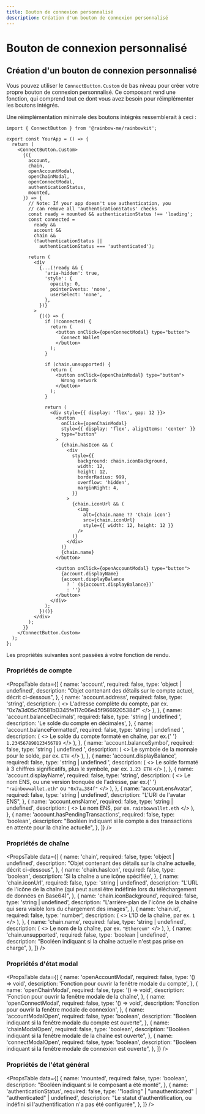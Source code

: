 ```yaml
---
title: Bouton de connexion personnalisé
description: Création d'un bouton de connexion personnalisé
---
```


# Bouton de connexion personnalisé

## Création d'un bouton de connexion personnalisé

Vous pouvez utiliser le `ConnectButton.Custom` de bas niveau pour créer votre propre bouton de connexion personnalisé. Ce composant rend une fonction, qui comprend tout ce dont vous avez besoin pour réimplémenter les boutons intégrés.

Une réimplémentation minimale des boutons intégrés ressemblerait à ceci :

```tsx
import { ConnectButton } from '@rainbow-me/rainbowkit';

export const YourApp = () => {
  return (
    <ConnectButton.Custom>
      {({
        account,
        chain,
        openAccountModal,
        openChainModal,
        openConnectModal,
        authenticationStatus,
        mounted,
      }) => {
        // Note: If your app doesn't use authentication, you
        // can remove all 'authenticationStatus' checks
        const ready = mounted && authenticationStatus !== 'loading';
        const connected =
          ready &&
          account &&
          chain &&
          (!authenticationStatus ||
            authenticationStatus === 'authenticated');

        return (
          <div
            {...(!ready && {
              'aria-hidden': true,
              'style': {
                opacity: 0,
                pointerEvents: 'none',
                userSelect: 'none',
              },
            })}
          >
            {(() => {
              if (!connected) {
                return (
                  <button onClick={openConnectModal} type="button">
                    Connect Wallet
                  </button>
                );
              }

              if (chain.unsupported) {
                return (
                  <button onClick={openChainModal} type="button">
                    Wrong network
                  </button>
                );
              }

              return (
                <div style={{ display: 'flex', gap: 12 }}>
                  <button
                    onClick={openChainModal}
                    style={{ display: 'flex', alignItems: 'center' }}
                    type="button"
                  >
                    {chain.hasIcon && (
                      <div
                        style={{
                          background: chain.iconBackground,
                          width: 12,
                          height: 12,
                          borderRadius: 999,
                          overflow: 'hidden',
                          marginRight: 4,
                        }}
                      >
                        {chain.iconUrl && (
                          <img
                            alt={chain.name ?? 'Chain icon'}
                            src={chain.iconUrl}
                            style={{ width: 12, height: 12 }}
                          />
                        )}
                      </div>
                    )}
                    {chain.name}
                  </button>

                  <button onClick={openAccountModal} type="button">
                    {account.displayName}
                    {account.displayBalance
                      ? ` (${account.displayBalance})`
                      : ''}
                  </button>
                </div>
              );
            })()}
          </div>
        );
      }}
    </ConnectButton.Custom>
  );
};
```

Les propriétés suivantes sont passées à votre fonction de rendu.

### Propriétés de compte

<PropsTable
  data={[
    {
      name: 'account',
      required: false,
      type: 'object | undefined',
      description:
        "Objet contenant des détails sur le compte actuel, décrit ci-dessous",
    },
    {
      name: 'account.address',
      required: false,
      type: 'string',
      description: (
        <>
          L'adresse complète du compte, par ex. "0x7a3d05c70581bD345fe117c06e45f9669205384f"
        </>
      ),
    },
    {
      name: 'account.balanceDecimals',
      required: false,
      type: 'string | undefined	',
      description: 'Le solde du compte en décimales',
    },
    {
      name: 'account.balanceFormatted',
      required: false,
      type: 'string | undefined	',
      description: (
        <>
          Le solde du compte formaté en chaîne, par ex.{' '}
          <code>1.234567890123456789</code>
        </>
      ),
    },
    {
      name: 'account.balanceSymbol',
      required: false,
      type: 'string | undefined	',
      description: (
        <>
          Le symbole de la monnaie pour le solde, par ex. <code>ETH</code>
        </>
      ),
    },
    {
      name: 'account.displayBalance',
      required: false,
      type: 'string | undefined	',
      description: (
        <>
          Le solde formaté à 3 chiffres significatifs, plus le
          symbole, par ex. <code>1.23 ETH</code>
        </>
      ),
    },
    {
      name: 'account.displayName',
      required: false,
      type: 'string',
      description: (
        <>
          Le nom ENS, ou une version tronquée de l'adresse, par ex.{' '}
          <code>"rainbowwallet.eth"</code> ou <code>"0x7a…384f"</code>
        </>
      ),
    },
    {
      name: 'account.ensAvatar',
      required: false,
      type: 'string	| undefined',
      description: "L'URI de l'avatar ENS",
    },
    {
      name: 'account.ensName',
      required: false,
      type: 'string	| undefined',
      description: (
        <>
          Le nom ENS, par ex. <code>rainbowwallet.eth</code>
        </>
      ),
    },
    {
      name: 'account.hasPendingTransactions',
      required: false,
      type: 'boolean',
      description:
        "Booléen indiquant si le compte a des transactions en attente pour la chaîne actuelle",
    },
  ]}
/>

### Propriétés de chaîne

<PropsTable
  data={[
    {
      name: 'chain',
      required: false,
      type: 'object | undefined',
      description:
        "Objet contenant des détails sur la chaîne actuelle, décrit ci-dessous",
    },
    {
      name: 'chain.hasIcon',
      required: false,
      type: 'boolean',
      description: 'Si la chaîne a une icône spécifiée',
    },
    {
      name: 'chain.iconUrl',
      required: false,
      type: 'string | undefined',
      description:
        "L'URL de l'icône de la chaîne (qui peut aussi être indéfinie lors du téléchargement de données en Base64)",
    },
    {
      name: 'chain.iconBackground',
      required: false,
      type: 'string | undefined',
      description:
        "L'arrière-plan de l'icône de la chaîne qui sera visible lors du chargement des images",
    },
    {
      name: 'chain.id',
      required: false,
      type: 'number',
      description: (
        <>
          L'ID de la chaîne, par ex. <code>1</code>
        </>
      ),
    },
    {
      name: 'chain.name',
      required: false,
      type: 'string | undefined',
      description: (
        <>
          Le nom de la chaîne, par ex. <code>"Ethereum"</code>
        </>
      ),
    },
    {
      name: 'chain.unsupported',
      required: false,
      type: 'boolean | undefined',
      description:
        "Booléen indiquant si la chaîne actuelle n'est pas prise en charge",
    },
  ]}
/>

### Propriétés d'état modal

<PropsTable
  data={[
    {
      name: 'openAccountModal',
      required: false,
      type: '() => void',
      description: 'Fonction pour ouvrir la fenêtre modale du compte',
    },
    {
      name: 'openChainModal',
      required: false,
      type: '() => void',
      description: 'Fonction pour ouvrir la fenêtre modale de la chaîne',
    },
    {
      name: 'openConnectModal',
      required: false,
      type: '() => void',
      description: 'Fonction pour ouvrir la fenêtre modale de connexion',
    },
    {
      name: 'accountModalOpen',
      required: false,
      type: 'boolean',
      description:
        "Booléen indiquant si la fenêtre modale du compte est ouverte",
    },
    {
      name: 'chainModalOpen',
      required: false,
      type: 'boolean',
      description: "Booléen indiquant si la fenêtre modale de la chaîne est ouverte",
    },
    {
      name: 'connectModalOpen',
      required: false,
      type: 'boolean',
      description:
        "Booléen indiquant si la fenêtre modale de connexion est ouverte",
    },
  ]}
/>

### Propriétés de l'état général

<PropsTable
  data={[
    {
      name: 'mounted',
      required: false,
      type: 'boolean',
      description:
        "Booléen indiquant si le composant a été monté",
    },
    {
      name: 'authenticationStatus',
      required: false,
      type: '"loading" | "unauthenticated" | "authenticated" | undefined',
      description:
        "Le statut d'authentification, ou indéfini si l'authentification n'a pas été configurée",
    },
  ]}
/>
